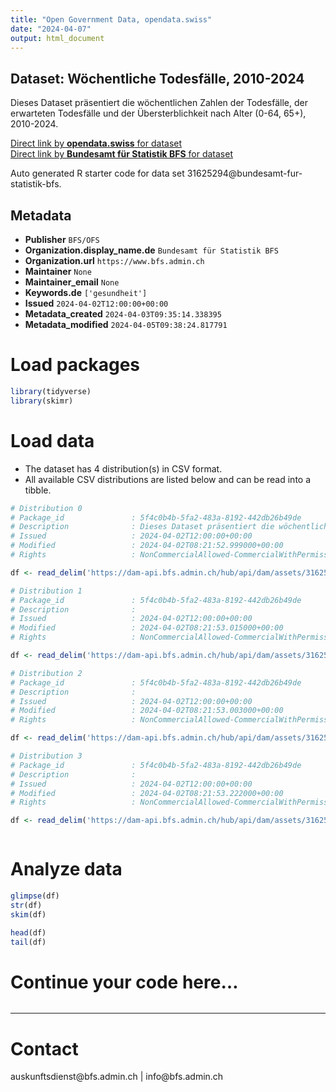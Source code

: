 ```yaml
---
title: "Open Government Data, opendata.swiss"
date: "2024-04-07"
output: html_document
---
```


## Dataset: Wöchentliche Todesfälle, 2010-2024

Dieses Dataset präsentiert die wöchentlichen Zahlen der Todesfälle, der erwarteten Todesfälle und der Übersterblichkeit nach Alter (0-64, 65+), 2010-2024.

[Direct link by **opendata.swiss** for dataset](https://opendata.swiss/de/dataset/wochentliche-todesfalle-2010-20241)<br>
[Direct link by **Bundesamt für Statistik BFS** for dataset](https://www.bfs.admin.ch/asset/de/ts-d-14.03.04.03-wr)

Auto generated R starter code for data set 31625294@bundesamt-fur-statistik-bfs.

## Metadata

- **Publisher** `BFS/OFS`
- **Organization.display_name.de** `Bundesamt für Statistik BFS`
- **Organization.url** `https://www.bfs.admin.ch`
- **Maintainer** `None`
- **Maintainer_email** `None`
- **Keywords.de** `['gesundheit']`
- **Issued** `2024-04-02T12:00:00+00:00`
- **Metadata_created** `2024-04-03T09:35:14.338395`
- **Metadata_modified** `2024-04-05T09:38:24.817791`


# Load packages

```r

library(tidyverse)
library(skimr)

```

# Load data

-   The dataset has 4 distribution(s) in CSV format.
-   All available CSV distributions are listed below and can be read into a tibble.

```r

# Distribution 0
# Package_id               : 5f4c0b4b-5fa2-483a-8192-442db26b49de
# Description              : Dieses Dataset präsentiert die wöchentlichen Zahlen der Todesfälle, der erwarteten Todesfälle und der Übersterblichkeit nach Alter (0-64, 65+), 2010-2024.
# Issued                   : 2024-04-02T12:00:00+00:00
# Modified                 : 2024-04-02T08:21:52.999000+00:00
# Rights                   : NonCommercialAllowed-CommercialWithPermission-ReferenceRequired

df <- read_delim('https://dam-api.bfs.admin.ch/hub/api/dam/assets/31625319/master')

# Distribution 1
# Package_id               : 5f4c0b4b-5fa2-483a-8192-442db26b49de
# Description              : 
# Issued                   : 2024-04-02T12:00:00+00:00
# Modified                 : 2024-04-02T08:21:53.015000+00:00
# Rights                   : NonCommercialAllowed-CommercialWithPermission-ReferenceRequired

df <- read_delim('https://dam-api.bfs.admin.ch/hub/api/dam/assets/31625322/master')

# Distribution 2
# Package_id               : 5f4c0b4b-5fa2-483a-8192-442db26b49de
# Description              : 
# Issued                   : 2024-04-02T12:00:00+00:00
# Modified                 : 2024-04-02T08:21:53.003000+00:00
# Rights                   : NonCommercialAllowed-CommercialWithPermission-ReferenceRequired

df <- read_delim('https://dam-api.bfs.admin.ch/hub/api/dam/assets/31625308/master')

# Distribution 3
# Package_id               : 5f4c0b4b-5fa2-483a-8192-442db26b49de
# Description              : 
# Issued                   : 2024-04-02T12:00:00+00:00
# Modified                 : 2024-04-02T08:21:53.222000+00:00
# Rights                   : NonCommercialAllowed-CommercialWithPermission-ReferenceRequired

df <- read_delim('https://dam-api.bfs.admin.ch/hub/api/dam/assets/31625312/master')



```

# Analyze data

```r

glimpse(df)
str(df)
skim(df)

head(df)
tail(df)

```

# Continue your code here...

```r

```

------------------------------------------------------------------------

# Contact

auskunftsdienst@bfs.admin.ch | info@bfs.admin.ch
